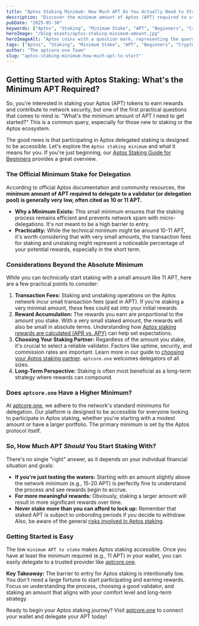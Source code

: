 ```yaml
---
title: "Aptos Staking Minimum: How Much APT Do You Actually Need to Start?"
description: "Discover the minimum amount of Aptos (APT) required to start staking and earning rewards. Learn about official requirements and practical considerations for beginners."
pubDate: "2025-05-30"
keywords: ["Aptos", "Staking", "Minimum Stake", "APT", "Beginners", "Crypto Staking", "aptcore.one"]
heroImage: "/blog-assets/aptos-staking-minimum-amount.jpg" 
heroImageAlt: "Aptos coins with a question mark, representing the query about minimum APT staking amount"
tags: ["Aptos", "Staking", "Minimum Stake", "APT", "Beginners", "Crypto Staking", "aptcore.one"]
author: "The aptcore.one Team"
slug: "aptos-staking-minimum-how-much-apt-to-start"
---
```


## Getting Started with Aptos Staking: What's the Minimum APT Required?

So, you're interested in staking your Aptos (APT) tokens to earn rewards and contribute to network security, but one of the first practical questions that comes to mind is: "What's the minimum amount of APT I need to get started?" This is a common query, especially for those new to staking or the Aptos ecosystem.

The good news is that participating in Aptos delegated staking is designed to be accessible. Let's explore the `Aptos staking minimum` and what it means for you. If you're just beginning, our [Aptos Staking Guide for Beginners](/blog/aptos-staking-guide-beginners) provides a great overview.

### The Official Minimum Stake for Delegation

According to official Aptos documentation and community resources, the **minimum amount of APT required to delegate to a validator (or delegation pool) is generally very low, often cited as 10 or 11 APT.**

* **Why a Minimum Exists:** This small minimum ensures that the staking process remains efficient and prevents network spam with micro-delegations. It's not meant to be a high barrier to entry.
* **Practicality:** While the technical minimum might be around 10-11 APT, it's worth considering that with very small amounts, the transaction fees for staking and unstaking might represent a noticeable percentage of your potential rewards, especially in the short term.

### Considerations Beyond the Absolute Minimum

While you can *technically* start staking with a small amount like 11 APT, here are a few practical points to consider:

1.  **Transaction Fees:** Staking and unstaking operations on the Aptos network incur small transaction fees (paid in APT). If you're staking a very minimal amount, these fees could eat into your initial rewards.
2.  **Reward Accumulation:** The rewards you earn are proportional to the amount you stake. With a very small staked amount, the rewards will also be small in absolute terms. Understanding how [Aptos staking rewards are calculated (APR vs. APY)](/blog/aptos-rewards-apr-apy-explained) can help set expectations.
3.  **Choosing Your Staking Partner:** Regardless of the amount you stake, it's crucial to select a reliable validator. Factors like uptime, security, and commission rates are important. Learn more in our guide to [choosing your Aptos staking partner](/blog/choosing-aptos-staking-partner). `aptcore.one` welcomes delegators of all sizes.
4.  **Long-Term Perspective:** Staking is often most beneficial as a long-term strategy where rewards can compound.

### Does `aptcore.one` Have a Higher Minimum?

At [aptcore.one](https://aptcore.one), we adhere to the network's standard minimums for delegation. Our platform is designed to be accessible for everyone looking to participate in Aptos staking, whether you're starting with a modest amount or have a larger portfolio. The primary minimum is set by the Aptos protocol itself.

### So, How Much APT *Should* You Start Staking With?

There's no single "right" answer, as it depends on your individual financial situation and goals:

* **If you're just testing the waters:** Starting with an amount slightly above the network minimum (e.g., 15-20 APT) is perfectly fine to understand the process and see rewards begin to accrue.
* **For more meaningful rewards:** Obviously, staking a larger amount will result in more significant rewards over time.
* **Never stake more than you can afford to lock up:** Remember that staked APT is subject to unbonding periods if you decide to withdraw. Also, be aware of the general [risks involved in Aptos staking](/blog/risks-of-aptos-staking-how-to-mitigate-them).

### Getting Started is Easy

The low `minimum APT to stake` makes Aptos staking accessible. Once you have at least the minimum required (e.g., 11 APT) in your wallet, you can easily delegate to a trusted provider like [aptcore.one](https://aptcore.one).

**Key Takeaway:**
The barrier to entry for Aptos staking is intentionally low. You don't need a large fortune to start participating and earning rewards. Focus on understanding the process, choosing a good validator, and staking an amount that aligns with your comfort level and long-term strategy.

Ready to begin your Aptos staking journey? Visit [aptcore.one](https://aptcore.one) to connect your wallet and delegate your APT today!
